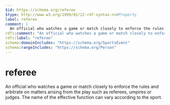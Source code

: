 ```yaml
---
$id: https://schema.org/referee
$type: http://www.w3.org/1999/02/22-rdf-syntax-ns#Property
label: referee
comment: |
  An official who watches a game or match closely to enforce the rules and arbitrate on matters arising from the play such as referees, umpires or judges. The name of the effective function can vary according to the sport.
rdfs:comment: "An official who watches a game or match closely to enforce the rules and arbitrate on matters arising from the play such as referees, umpires or judges. The name of the effective function can vary according to the sport."
rdfs:label: "referee"
schema:domainIncludes: "https://schema.org/SportsEvent"
schema:rangeIncludes: "https://schema.org/Person"
---
```


# referee

An official who watches a game or match closely to enforce the rules and arbitrate on matters arising from the play such as referees, umpires or judges. The name of the effective function can vary according to the sport.

